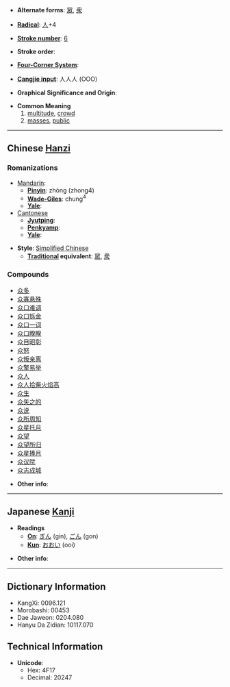 * '''Alternate forms''': [[眾]], [[衆]]

* '''[[Wiktionary:Chinese radical index| Radical]]''': [[Wiktionary:Chinese radical index 人|人]]+4

* '''[[Wiktionary:Chinese total strokes index|Stroke number]]''': [[Wiktionary:Chinese total strokes index 6|6]]

* '''Stroke order''': 

* '''[[Wiktionary:Chinese four corner index|Four-Corner System]]''': 

* '''[[Wiktionary:Chinese Cangjie index|Cangjie input]]''': 人人人 (OOO)

* '''Graphical Significance and Origin''': 

* '''Common Meaning'''
*# [[multitude]], [[crowd]]
*# [[mass]]es, [[public]]


----

== Chinese [[Hanzi]] ==

===Romanizations===
* [[Mandarin]]:
** '''[[Pinyin]]''': zhòng (zhong4)
** '''[[Wade-Giles]]''': chung<sup>4</sup>
** '''[[Yale]]''': 
*[[Cantonese]]
**'''[[Jyutping]]''':
**'''[[Penkyamp]]''': 
**'''[[Yale]]''': 

* '''Style''': [[Simplified Chinese]] 
** '''[[Traditional Chinese|Traditional]] equivalent''': [[眾]], [[衆]]

===Compounds===
*[[众多]]
*[[众寡悬殊]]
*[[众口难调]]
*[[众口铄金]]
*[[众口一词]]
*[[众口睽睽]]
*[[众目昭彰]]
*[[众怒]]
*[[众叛亲离]]
*[[众擎易举]]
*[[众人]]
*[[众人拾柴火焰高]]
*[[众生]]
*[[众矢之的]]
*[[众说]]
*[[众所周知]]
*[[众星托月]]
*[[众望]]
*[[众望所归]]
*[[众星捧月]]
*[[众议院]]
*[[众志成城]]

* '''Other info''': 

----

== Japanese [[Kanji]] ==

* '''Readings'''
** '''[[On]]''': [[ぎん]] (gin), [[ごん]] (gon)
** '''[[Kun]]''': [[おおい]] (ooi)

* '''Other info''':  

----

== Dictionary Information ==

* KangXi: 0096.121
* Morobashi: 00453
* Dae Jaweon: 0204.080
* Hanyu Da Zidian: 10117.070

== Technical Information ==

* '''Unicode''':
** Hex: 4F17
** Decimal: 20247